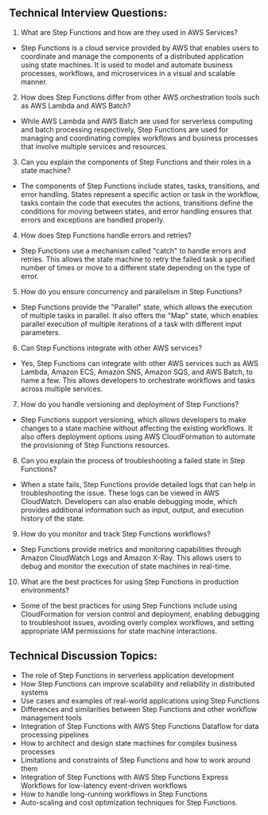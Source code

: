 

## Technical Interview Questions:
1. What are Step Functions and how are they used in AWS Services?
- Step Functions is a cloud service provided by AWS that enables users to coordinate and manage the components of a distributed application using state machines. It is used to model and automate business processes, workflows, and microservices in a visual and scalable manner.

2. How does Step Functions differ from other AWS orchestration tools such as AWS Lambda and AWS Batch?
- While AWS Lambda and AWS Batch are used for serverless computing and batch processing respectively, Step Functions are used for managing and coordinating complex workflows and business processes that involve multiple services and resources.

3. Can you explain the components of Step Functions and their roles in a state machine?
- The components of Step Functions include states, tasks, transitions, and error handling. States represent a specific action or task in the workflow, tasks contain the code that executes the actions, transitions define the conditions for moving between states, and error handling ensures that errors and exceptions are handled properly.

4. How does Step Functions handle errors and retries?
- Step Functions use a mechanism called "catch" to handle errors and retries. This allows the state machine to retry the failed task a specified number of times or move to a different state depending on the type of error.

5. How do you ensure concurrency and parallelism in Step Functions?
- Step Functions provide the "Parallel" state, which allows the execution of multiple tasks in parallel. It also offers the "Map" state, which enables parallel execution of multiple iterations of a task with different input parameters.

6. Can Step Functions integrate with other AWS services?
- Yes, Step Functions can integrate with other AWS services such as AWS Lambda, Amazon ECS, Amazon SNS, Amazon SQS, and AWS Batch, to name a few. This allows developers to orchestrate workflows and tasks across multiple services.

7. How do you handle versioning and deployment of Step Functions?
- Step Functions support versioning, which allows developers to make changes to a state machine without affecting the existing workflows. It also offers deployment options using AWS CloudFormation to automate the provisioning of Step Functions resources.

8. Can you explain the process of troubleshooting a failed state in Step Functions?
- When a state fails, Step Functions provide detailed logs that can help in troubleshooting the issue. These logs can be viewed in AWS CloudWatch. Developers can also enable debugging mode, which provides additional information such as input, output, and execution history of the state.

9. How do you monitor and track Step Functions workflows?
- Step Functions provide metrics and monitoring capabilities through Amazon CloudWatch Logs and Amazon X-Ray. This allows users to debug and monitor the execution of state machines in real-time.

10. What are the best practices for using Step Functions in production environments?
- Some of the best practices for using Step Functions include using CloudFormation for version control and deployment, enabling debugging to troubleshoot issues, avoiding overly complex workflows, and setting appropriate IAM permissions for state machine interactions.

## Technical Discussion Topics:
- The role of Step Functions in serverless application development
- How Step Functions can improve scalability and reliability in distributed systems
- Use cases and examples of real-world applications using Step Functions
- Differences and similarities between Step Functions and other workflow management tools
- Integration of Step Functions with AWS Step Functions Dataflow for data processing pipelines
- How to architect and design state machines for complex business processes
- Limitations and constraints of Step Functions and how to work around them
- Integration of Step Functions with AWS Step Functions Express Workflows for low-latency event-driven workflows
- How to handle long-running workflows in Step Functions
- Auto-scaling and cost optimization techniques for Step Functions.